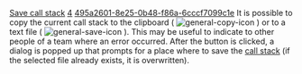 [[Property:title|Save call stack]]
[[Property:weight|4]]
[[Property:uuid|495a2601-8e25-0b48-f86a-6cccf7099c1e]]
It is possible to copy the current call stack to the clipboard ( [[Image:general-copy-icon]] ) or to a text file ( [[Image:general-save-icon]] ). This may be useful to indicate to other people of a team where an error occurred. After the button is clicked, a dialog is popped up that prompts for a place where to save the [[Call stack tool: Interface|call stack]]  (if the selected file already exists, it is overwritten). 




